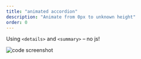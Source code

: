 ```yaml
---
title: "animated accordion"
description: "Animate from 0px to unknown height"
order: 0
---
```



Using `<details>` and `<summary>` – no js!

<VideoPlayer
  classes="w-[900px] right-[-520px] top-[-80px] lg:w-[540px] lg:right-[160px] lg:top-[20px]"
  name="animated-accordion"
/>

<Image
  src={screen}
  alt="code screenshot"
  class="rounded-xl absolute z-1 hover:z-10 w-[540px] right-[-20px] top-[280px] lg:w-[440px] lg:right-[20px] lg:top-[60px]"
/>